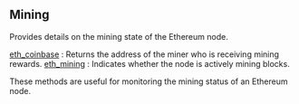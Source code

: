 ## Mining

Provides details on the mining state of the Ethereum node.

[eth_coinbase](/ethereum-api/mining/eth_coinbase) : Returns the address of the miner who is receiving mining rewards.
[eth_mining](/ethereum-api/mining/eth_mining) : Indicates whether the node is actively mining blocks.

These methods are useful for monitoring the mining status of an Ethereum node.
